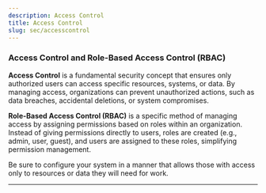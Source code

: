 ```yaml
---
description: Access Control
title: Access Control
slug: sec/accesscontrol
---
```


### Access Control and Role-Based Access Control (RBAC)

**Access Control** is a fundamental security concept that ensures only authorized users can access specific resources, systems, or data. By managing access, organizations can prevent unauthorized actions, such as data breaches, accidental deletions, or system compromises.

**Role-Based Access Control (RBAC)** is a specific method of managing access by assigning permissions based on roles within an organization. Instead of giving permissions directly to users, roles are created (e.g., admin, user, guest), and users are assigned to these roles, simplifying permission management.

Be sure to configure your system in a manner that allows those with access only to resources or data they will need for work. 

---
